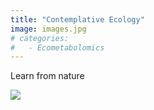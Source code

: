 ```yaml
---
title: "Contemplative Ecology"
image: images.jpg
# categories: 
#   - Ecometabolomics
---
```


Learn from nature

![](images.jpg)
